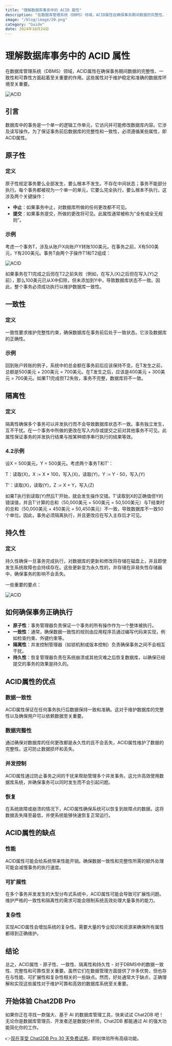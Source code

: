 ```yaml
---
title: "理解数据库事务中的 ACID 属性"
description: "在数据库管理系统（DBMS）领域，ACID属性在确保事务期间数据的完整性、一致性和可靠性方面起着至关重要的作用。"
image: "/blog/image/20.png"
category: "Guide"
date: 2024年10月24日
---
```


# 理解数据库事务中的 ACID 属性

在数据库管理系统（DBMS）领域，ACID属性在确保事务期间数据的完整性、一致性和可靠性方面起着至关重要的作用。这些属性对于维护稳定和准确的数据库环境至关重要。

![ACID](/image/blog/ACID/1.png)

## 引言

数据库中的事务是一个单一的逻辑工作单元，它访问并可能修改数据库内容。它涉及读写操作。为了保证事务前后数据库的完整性和一致性，必须遵循某些属性，即ACID属性。

## 原子性

### 定义

原子性规定事务要么全部发生，要么根本不发生。不存在中间状态；事务不能部分执行。每个事务都被视为一个单一的单元，它要么完全执行，要么根本不执行。这涉及两个关键操作：

- **中止**：如果事务中止，对数据库所做的任何更改都不可见。
- **提交**：如果事务提交，所做的更改将可见。此属性通常被称为“全有或全无规则”。

### 示例

考虑一个事务T，涉及从账户X向账户Y转账100美元。在事务之前，X有500美元，Y有200美元。事务T由两个子操作T1和T2组成：

![ACID](/image/blog/ACID/2.png)

如果事务在T1完成之后但在T2之前失败（例如，在写入(X)之后但在写入(Y)之前），那么100美元已从X中扣除，但未添加到Y中，导致数据库状态不一致。因此，整个事务必须成功执行以维护数据库一致性。

## 一致性

### 定义

一致性要求维护完整性约束，确保数据库在事务前后处于一致状态。它涉及数据库的正确性。

### 示例

回到账户转账的例子，系统中的总金额在事务前后应该保持不变。在T发生之前，总额是500美元 + 200美元 = 700美元。在T发生之后，应该是400美元 + 300美元 = 700美元。如果T1完成但T2失败，事务不完整，数据库将不一致。

## 隔离性

### 定义

隔离性确保多个事务可以并发执行而不会导致数据库状态不一致。事务独立发生，互不干扰。在一个事务中所做的更改在写入内存或提交之前对其他事务不可见。此属性保证事务的并发执行结果与按某种顺序串行执行的结果等效。

### 4.2示例

设X = 500美元，Y = 500美元。考虑两个事务T和T’：

T：读取(X)，X := X * 100，写入(X)，读取(Y)，Y := Y - 50，写入(Y)

T’：读取(X)，读取(Y)，Z := X + Y，写入(Z)

如果T执行到读取(Y)然后T’开始，就会发生操作交错。T’读取到X的正确值但Y的错误值，并且T’计算的总和（50,000美元 + 500美元 = 50,500美元）与T结束时的总和（50,000美元 + 450美元 = 50,450美元）不一致，导致数据库不一致50个单位。因此，事务必须隔离执行，并且更改应在写入主存后才可见。

## 持久性

### 定义

持久性确保一旦事务完成执行，对数据库的更新和修改将存储在磁盘上，并且即使发生系统故障也会持续存在。这些更新变为永久性的，并存储在非易失性存储器中，确保事务的影响不会丢失。

一些重要的要点：

![ACID](/image/blog/ACID/3.png)

## 如何确保事务正确执行

- **原子性**：事务管理器负责保证一个事务的所有操作作为一个整体被执行。
- **一致性**：通常，确保数据一致性的规则由应用程序员通过编写代码来实现，例如检查约束、外键约束等。
- **隔离性**：并发控制管理器（如锁机制或版本控制）负责确保事务之间不会相互干扰。
- **持久性**：恢复管理器负责在系统崩溃或其他灾难之后恢复数据库，以确保已经提交的事务的效果是持久的。

## ACID属性的优点

### 数据一致性

ACID属性保证在任何事务执行后数据保持一致和准确。这对于维护数据库的完整性以及确保用户可以依赖数据至关重要。

### 数据完整性

通过确保对数据库的任何更改都是永久性的且不会丢失，ACID属性维护了数据的完整性。这可防止数据损坏和丢失。

### 并发控制

ACID属性通过防止事务之间的干扰来帮助管理多个并发事务。这允许高效使用数据库系统，并确保事务可以同时发生而不会引起问题。

### 恢复

在系统故障或崩溃的情况下，ACID属性确保系统可以恢复到故障点的数据。这将数据丢失降至最低，并使系统能够快速恢复正常运行。

## ACID属性的缺点

### 性能

ACID属性可能会给系统带来性能开销。确保数据一致性和完整性所需的额外处理可能会减慢事务的执行速度。

### 可扩展性

在多个事务并发发生的大型分布式系统中，ACID属性可能会导致可扩展性问题。维护严格的一致性和隔离性的需求可能会限制系统高效处理大量事务的能力。

### 复杂性

实现ACID属性会增加系统的复杂性。需要大量的专业知识和资源来确保所有属性都得到正确维护。

## 结论

总之，ACID属性 - 原子性、一致性、隔离性和持久性 - 对于DBMS中的数据一致性、完整性和可靠性至关重要。虽然它们在数据管理方面提供了许多优势，但也存在与性能、可扩展性和复杂性相关的一些缺点。然而，好处通常大于缺点，正确理解和实现这些属性对于维护可靠和高效的数据库系统至关重要。

## 开始体验 Chat2DB Pro

如果你正在寻找一款强大、基于 AI 的数据库管理工具，快来试试 Chat2DB 吧！无论你是数据库管理员、开发者还是数据分析师，Chat2DB 都能通过 AI 的强大功能简化你的工作。

👉[现在享受 Chat2DB Pro 30 天免费试用](https://chat2db.ai/zh-CN/pricing)，即刻体验所有高级功能。
